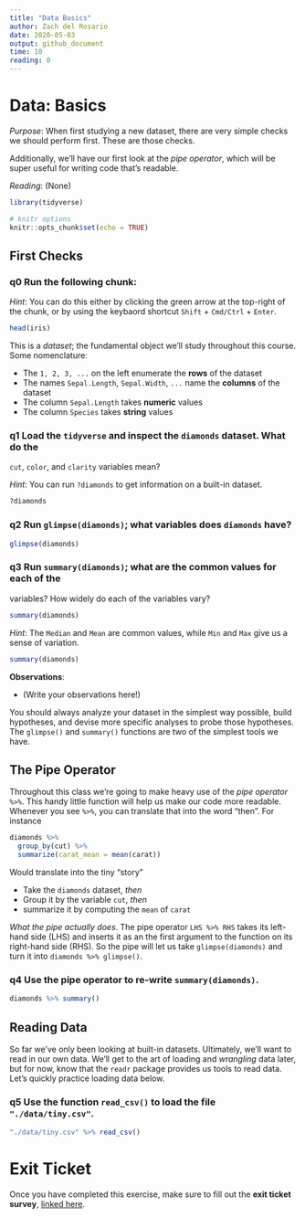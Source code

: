 ---
title: "Data Basics"
author: Zach del Rosario
date: 2020-05-03
output: github_document
time: 10
reading: 0
---

# Data: Basics

*Purpose*: When first studying a new dataset, there are very simple checks we
should perform first. These are those checks.

Additionally, we'll have our first look at the *pipe operator*, which will be
super useful for writing code that's readable.

*Reading*: (None)

```{r setup}
library(tidyverse)
```

```{r options, include=FALSE}
# knitr options
knitr::opts_chunk$set(echo = TRUE)
```

## First Checks
<!-- -------------------------------------------------- -->

### __q0__ Run the following chunk:

*Hint*: You can do this either by clicking the green arrow at the top-right of
the chunk, or by using the keybaord shortcut `Shift` + `Cmd/Ctrl` + `Enter`.

```{r }
head(iris)
```

This is a *dataset*; the fundamental object we'll study throughout this course.
Some nomenclature:

- The `1, 2, 3, ...` on the left enumerate the **rows** of the dataset
- The names `Sepal.Length`, `Sepal.Width`, `...` name the **columns** of the dataset
- The column `Sepal.Length` takes **numeric** values
- The column `Species` takes **string** values

### __q1__ Load the `tidyverse` and inspect the `diamonds` dataset. What do the
`cut`, `color`, and `clarity` variables mean?

*Hint*: You can run `?diamonds` to get information on a built-in dataset.

```{r load-packages, eval=FALSE}
?diamonds
```

### __q2__ Run `glimpse(diamonds)`; what variables does `diamonds` have?

```{r}
glimpse(diamonds)
```


### __q3__ Run `summary(diamonds)`; what are the common values for each of the
variables? How widely do each of the variables vary?

```{r}
summary(diamonds)
```


*Hint*: The `Median` and `Mean` are common values, while `Min` and `Max` give us
a sense of variation.

```{r q3-task}
summary(diamonds)
```

**Observations**:

- (Write your observations here!)

You should always analyze your dataset in the simplest way possible, build
hypotheses, and devise more specific analyses to probe those hypotheses. The
`glimpse()` and `summary()` functions are two of the simplest tools we have.

## The Pipe Operator
<!-- -------------------------------------------------- -->

Throughout this class we're going to make heavy use of the *pipe operator*
`%>%`. This handy little function will help us make our code more readable.
Whenever you see `%>%`, you can translate that into the word "then". For
instance

```{r pipe-example}
diamonds %>%
  group_by(cut) %>%
  summarize(carat_mean = mean(carat))
```

Would translate into the tiny "story"

- Take the `diamonds` dataset, *then*
- Group it by the variable `cut`, *then*
- summarize it by computing the `mean` of `carat`

*What the pipe actually does*. The pipe operator `LHS %>% RHS` takes its
left-hand side (LHS) and inserts it as an the first argument to the function on
its right-hand side (RHS). So the pipe will let us take `glimpse(diamonds)` and
turn it into `diamonds %>% glimpse()`.

### __q4__ Use the pipe operator to re-write `summary(diamonds)`.

```{r q4-task}
diamonds %>% summary()
```

## Reading Data
<!-- -------------------------------------------------- -->

So far we've only been looking at built-in datasets. Ultimately, we'll want to read in our own data. We'll get to the art of loading and *wrangling* data later, but for now, know that the `readr` package provides us tools to read data. Let's quickly practice loading data below.

### __q5__ Use the function `read_csv()` to load the file `"./data/tiny.csv"`.

```{r q5-task}

"./data/tiny.csv" %>% read_csv()
```

<!-- include-exit-ticket -->
# Exit Ticket
<!-- -------------------------------------------------- -->

Once you have completed this exercise, make sure to fill out the **exit ticket survey**, [linked here](https://docs.google.com/forms/d/e/1FAIpQLSeuq2LFIwWcm05e8-JU84A3irdEL7JkXhMq5Xtoalib36LFHw/viewform?usp=pp_url&entry.693978880=e-data00-basics-assignment.Rmd).
